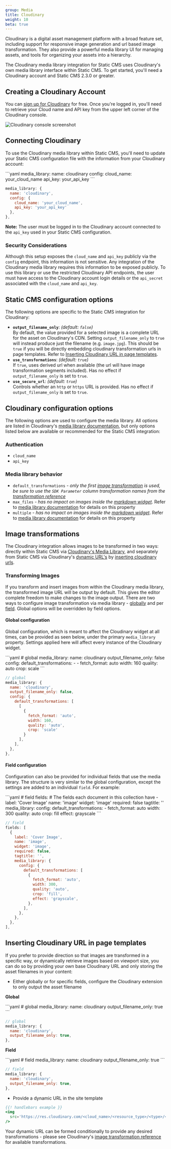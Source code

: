 ```yaml
---
group: Media
title: Cloudinary
weight: 10
beta: true
---
```


Cloudinary is a digital asset management platform with a broad feature set, including support for responsive image generation and url based image transformation. They also provide a powerful media library UI for managing assets, and tools for organizing your assets into a hierarchy.

The Cloudinary media library integration for Static CMS uses Cloudinary's own media library interface within Static CMS. To get started, you'll need a Cloudinary account and Static CMS 2.3.0 or greater.

## Creating a Cloudinary Account

You can [sign up for Cloudinary](https://cloudinary.com/users/register/free) for free. Once you're logged in, you'll need to retrieve your Cloud name and API key from the upper left corner of the Cloudinary console.

![Cloudinary console screenshot](/img/cloudinary-console-details.webp)

## Connecting Cloudinary

To use the Cloudinary media library within Static CMS, you'll need to update your Static CMS configuration file with the information from your Cloudinary account:

<CodeTabs>
```yaml
media_library:
  name: cloudinary
  config:
    cloud_name: your_cloud_name
    api_key: your_api_key
```

```js
media_library: {
  name: 'cloudinary',
  config: {
    cloud_name: 'your_cloud_name',
    api_key: 'your_api_key'
  },
},
```

</CodeTabs>

**Note:** The user must be logged in to the Cloudinary account connected to the `api_key` used in your Static CMS configuration.

### Security Considerations

Although this setup exposes the `cloud_name` and `api_key` publicly via the `config` endpoint, this information is not sensitive. Any integration of the Cloudinary media library requires this information to be exposed publicly. To use this library or use the restricted Cloudinary API endpoints, the user must have access to the Cloudinary account login details or the `api_secret` associated with the `cloud_name` and `api_key`.

## Static CMS configuration options

The following options are specific to the Static CMS integration for Cloudinary:

- **`output_filename_only`**: _(default: `false`)_\
  By default, the value provided for a selected image is a complete URL for the asset on Cloudinary's CDN. Setting `output_filename_only` to `true` will instead produce just the filename (e.g. `image.jpg`). This should be `true` if you will be directly embedding cloudinary transformation urls in page templates. Refer to [Inserting Cloudinary URL in page templates](#inserting-cloudinary-url-in-page-templates).
- **`use_transformations`**: _(default: `true`)_\
  If `true`, uses derived url when available (the url will have image transformation segments included). Has no effect if `output_filename_only` is set to `true`.
- **`use_secure_url`**: _(default: `true`)_\
  Controls whether an `http` or `https` URL is provided. Has no effect if `output_filename_only` is set to `true`.

## Cloudinary configuration options

The following options are used to configure the media library. All options are listed in Cloudinary's [media library documentation](https://cloudinary.com/documentation/media_library_widget#3_set_the_configuration_options), but only options listed below are available or recommended for the Static CMS integration:

### Authentication

- `cloud_name`
- `api_key`

### Media library behavior

- `default_transformations` _\- only the first [image transformation](#image-transformations) is used, be sure to use the `SDK Parameter` column transformation names from the_ [_transformation reference_](https://cloudinary.com/documentation/image_transformation_reference)
- `max_files` _\- has no impact on images inside the [markdown widget](/docs/widgets/#markdown)_. Refer to [media library documentation](https://cloudinary.com/documentation/media_library_widget#3_set_the_configuration_options) for details on this property
- `multiple` _\- has no impact on images inside the [markdown widget](/docs/widgets/#markdown)_. Refer to [media library documentation](https://cloudinary.com/documentation/media_library_widget#3_set_the_configuration_options) for details on this property

## Image transformations

The Cloudinary integration allows images to be transformed in two ways: directly within Static CMS via [Cloudinary's Media Library](#transforming-images-via-media-library), and separately from Static CMS via Cloudinary's [dynamic URL's](https://cloudinary.com/documentation/image_transformations#delivering_media_assets_using_dynamic_urls) by [inserting cloudinary urls](#inserting-cloudinary-url-in-page-templates).

### Transforming Images

If you transform and insert images from within the Cloudinary media library, the transformed image URL will be output by default. This gives the editor complete freedom to make changes to the image output.
There are two ways to configure image transformation via media library - [globally](#global-configuration) and per [field](#field-configuration). Global options will be overridden by field options.

#### Global configuration

Global configuration, which is meant to affect the Cloudinary widget at all times, can be provided
as seen below, under the primary `media_library` property. Settings applied here will affect every
instance of the Cloudinary widget.


<CodeTabs>
```yaml
# global
media_library:
  name: cloudinary
  output_filename_only: false
  config:
    default_transformations:
      - - fetch_format: auto
          width: 160
          quality: auto
          crop: scale
```

```js
// global
media_library: {
  name: 'cloudinary',
  output_filename_only: false,
  config: {
    default_transformations: [
      [
        {
          fetch_format: 'auto',
          width: 160,
          quality: 'auto',
          crop: 'scale'
        }
      ],
    ],
  },
},
```

</CodeTabs>

#### Field configuration

Configuration can also be provided for individual fields that use the media library. The structure
is very similar to the global configuration, except the settings are added to an individual `field`.
For example:

<CodeTabs>
```yaml
# field
fields: # The fields each document in this collection have
  - label: 'Cover Image'
    name: 'image'
    widget: 'image'
    required: false
    tagtitle: ''
    media_library:
      config:
        default_transformations:
          - fetch_format: auto
            width: 300
            quality: auto
            crop: fill
            effect: grayscale
```

```js
// field
fields: [
  {
    label: 'Cover Image',
    name: 'image',
    widget: 'image',
    required: false,
    tagtitle: '',
    media_library: {
      config: {
        default_transformations: [
          {
            fetch_format: 'auto',
            width: 300,
            quality: 'auto',
            crop: 'fill',
            effect: 'grayscale',
          },
        ],
      },
    },
  },
],
```

</CodeTabs>

## Inserting Cloudinary URL in page templates

If you prefer to provide direction so that images are transformed in a specific way, or dynamically retrieve images based on viewport size, you can do so by providing your own base Cloudinary URL and only storing the asset filenames in your content:

- Either globally or for specific fields, configure the Cloudinary extension to only output the asset filename

**Global**

<CodeTabs>
```yaml
# global
media_library:
  name: cloudinary
  output_filename_only: true
```

```js
// global
media_library: {
  name: 'cloudinary',
  output_filename_only: true,
},
```

</CodeTabs>

**Field**

<CodeTabs>
```yaml
# field
media_library:
  name: cloudinary
  output_filename_only: true
```

```js
// field
media_library: {
  name: 'cloudinary',
  output_filename_only: true,
},
```

</CodeTabs>

- Provide a dynamic URL in the site template

```handlebars
{{! handlebars example }}
<img
  src='https://res.cloudinary.com/<cloud_name>/<resource_type>/<type>/<transformations>/{{image}}'
/>
```

Your dynamic URL can be formed conditionally to provide any desired transformations - please see Cloudinary's [image transformation reference](https://cloudinary.com/documentation/image_transformation_reference) for available transformations.
